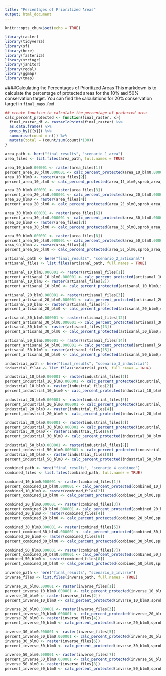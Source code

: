 ```yaml
---
title: "Percentages of Prioritized Areas"
output: html_document
---
```


```r
knitr::opts_chunk$set(echo = TRUE)

library(raster)
library(tidyverse)
library(sf)
library(here)
library(fasterize)
library(stringr)
library(janitor)
library(rgdal)
library(ggmap)
library(tmap)
```

####Calculating the Percentages of Prioritized Areas 
This markdown is to calculate the percentage of protected areas for the 10% and 50% conservation target. You can find the calculations for 20% conservation target in `final_maps.Rmd`

```r
## create function to calculate the percentage of protected area
calc_percent_protected <- function(final_raster, x){
  final_raster_df <- rasterToPoints(final_raster) %>%
  as.data.frame() %>%
  group_by({{x}}) %>%
  summarise(count = n()) %>%
  mutate(total = (count/sum(count)*100))
}
```



```r
area_path <- here("final_results", "scenario_1_area")
area_files <- list.files(area_path, full.names = TRUE)

area_10_blm0.000001 <- raster(area_files[1])
percent_area_10_blm0.000001 <- calc_percent_protected(area_10_blm0.000001,sprob_area_10_6hr_blm0.000001 )
area_10_blm0 <- raster(area_files[2])
percent_area_10_blm0 <- calc_percent_protected(area_10_blm0,sprob_area_10_6hr_blm0)

area_20_blm0.000001 <- raster(area_files[3])
percent_area_20_blm0.000001 <- calc_percent_protected(area_20_blm0.000001,sprob_area_20_6hr_blm0.000001)
area_20_blm0 <- raster(area_files[4])
percent_area_20_blm0 <- calc_percent_protected(area_20_blm0,sprob_area_20_6hr_blm0)

area_30_blm0.000001 <- raster(area_files[6])
percent_area_30_blm0.000001 <- calc_percent_protected(area_30_blm0.000001,sprob_area_30_6hr_blm0.000001)
area_30_blm0 <- raster(area_files[7])
percent_area_30_blm0 <- calc_percent_protected(area_30_blm0,sprob_area_30_6hr_blm0)

area_50_blm0.000001 <- raster(area_files[8])
percent_area_50_blm0.000001 <- calc_percent_protected(area_50_blm0.000001,sprob_area_50_6hr_blm0.000001)
area_50_blm0 <- raster(area_files[9])
percent_area_50_blm0 <- calc_percent_protected(area_50_blm0,sprob_area_50_6hr_blm0)
```



```r
artisanal_path <- here("final_results", "scenario_2_artisanal")
artisanal_files <- list.files(artisanal_path, full.names = TRUE)

artisanal_10_blm0.000001 <- raster(artisanal_files[1])
percent_artisanal_10_blm0.000001 <- calc_percent_protected(artisanal_10_blm0.000001,sprob_artisanal_10_6hr_blm0.000001 )
artisanal_10_blm0 <- raster(artisanal_files[2])
percent_artisanal_10_blm0 <- calc_percent_protected(artisanal_10_blm0,sprob_artisanal_10_6hr_blm0)

artisanal_20_blm0.000001 <- raster(artisanal_files[3])
percent_artisanal_20_blm0.000001 <- calc_percent_protected(artisanal_20_blm0.000001,sprob_artisanal_20_6hr_blm0.000001)
artisanal_20_blm0 <- raster(artisanal_files[4])
percent_artisanal_20_blm0 <- calc_percent_protected(artisanal_20_blm0,sprob_artisanal_20_6hr_blm0)

artisanal_30_blm0.000001 <- raster(artisanal_files[12])
percent_artisanal_30_blm0.000001 <- calc_percent_protected(artisanal_30_blm0.000001,sprob_artisanal_30_6hr_blm0.000001)
artisanal_30_blm0 <- raster(artisanal_files[13])
percent_artisanal_30_blm0 <- calc_percent_protected(artisanal_30_blm0,sprob_artisanal_30_6hr_blm0)

artisanal_50_blm0.000001 <- raster(artisanal_files[14])
percent_artisanal_50_blm0.000001 <- calc_percent_protected(artisanal_50_blm0.000001,sprob_artisanal_50_6hr_blm0.000001)
artisanal_50_blm0 <- raster(artisanal_files[15])
percent_artisanal_50_blm0 <- calc_percent_protected(artisanal_50_blm0,sprob_artisanal_50_6hr_blm0)

```

```r
industrial_path <- here("final_results", "scenario_3_industrial")
industrial_files <- list.files(industrial_path, full.names = TRUE)

industrial_10_blm0.000001 <- raster(industrial_files[1])
percent_industrial_10_blm0.000001 <- calc_percent_protected(industrial_10_blm0.000001,sprob_industrial_10_6hr_blm0.000001 )
industrial_10_blm0 <- raster(industrial_files[2])
percent_industrial_10_blm0 <- calc_percent_protected(industrial_10_blm0,sprob_industrial_10_6hr_blm0)

industrial_20_blm0.000001 <- raster(industrial_files[3])
percent_industrial_20_blm0.000001 <- calc_percent_protected(industrial_20_blm0.000001,sprob_industrial_20_6hr_blm0.000001)
industrial_20_blm0 <- raster(industrial_files[4])
percent_industrial_20_blm0 <- calc_percent_protected(industrial_20_blm0,sprob_industrial_20_6hr_blm0)

industrial_30_blm0.000001 <- raster(industrial_files[5])
percent_industrial_30_blm0.000001 <- calc_percent_protected(industrial_30_blm0.000001,sprob_industrial_30_6hr_blm0.000001)
industrial_30_blm0 <- raster(industrial_files[6])
percent_industrial_30_blm0 <- calc_percent_protected(industrial_30_blm0,sprob_industrial_30_6hr_blm0)

industrial_50_blm0.000001 <- raster(industrial_files[7])
percent_industrial_50_blm0.000001 <- calc_percent_protected(industrial_50_blm0.000001,sprob_industrial_50_6hr_blm0.000001)
industrial_50_blm0 <- raster(industrial_files[8])
percent_industrial_50_blm0 <- calc_percent_protected(industrial_50_blm0,sprob_industrial_50_6hr_blm0)

```





```r
combined_path <- here("final_results", "scenario_4_combined")
combined_files <- list.files(combined_path, full.names = TRUE)

combined_10_blm0.000001 <- raster(combined_files[1])
percent_combined_10_blm0.000001 <- calc_percent_protected(combined_10_blm0.000001,sprob_combined_10_6hr_blm0.000001 )
combined_10_blm0 <- raster(combined_files[2])
percent_combined_10_blm0 <- calc_percent_protected(combined_10_blm0,sprob_combined_10_6hr_blm0)

combined_20_blm0.000001 <- raster(combined_files[3])
percent_combined_20_blm0.000001 <- calc_percent_protected(combined_20_blm0.000001,sprob_combined_20_6hr_blm0.000001)
combined_20_blm0 <- raster(combined_files[4])
percent_combined_20_blm0 <- calc_percent_protected(combined_20_blm0,sprob_combined_20_6hr_blm0)

combined_30_blm0.000001 <- raster(combined_files[5])
percent_combined_30_blm0.000001 <- calc_percent_protected(combined_30_blm0.000001,sprob_combined_30_6hr_blm0.000001)
combined_30_blm0 <- raster(combined_files[6])
percent_combined_30_blm0 <- calc_percent_protected(combined_30_blm0,sprob_combined_30_6hr_blm0)

combined_50_blm0.000001 <- raster(combined_files[7])
percent_combined_50_blm0.000001 <- calc_percent_protected(combined_50_blm0.000001,sprob_combined_50_6hr_blm0.000001)
combined_50_blm0 <- raster(combined_files[8])
percent_combined_50_blm0 <- calc_percent_protected(combined_50_blm0,sprob_combined_50_6hr_blm0)
```



```r
inverse_path <- here("final_results", "scenario_5_inverse")
inverse_files <- list.files(inverse_path, full.names = TRUE)

inverse_10_blm0.000001 <- raster(inverse_files[1])
percent_inverse_10_blm0.000001 <- calc_percent_protected(inverse_10_blm0.000001,sprob_combined_inverse_10_6hr_blm0.000001 )
inverse_10_blm0 <- raster(inverse_files[2])
percent_inverse_10_blm0 <- calc_percent_protected(inverse_10_blm0,sprob_combined_inverse_10_6hr_blm0)

inverse_20_blm0.000001 <- raster(inverse_files[3])
percent_inverse_20_blm0.000001 <- calc_percent_protected(inverse_20_blm0.000001,sprob_combined_inverse_20_6hr_blm0.000001)
inverse_20_blm0 <- raster(inverse_files[4])
percent_inverse_20_blm0 <- calc_percent_protected(inverse_20_blm0,sprob_combined_inverse_20_6hr_blm0)

inverse_30_blm0.000001 <- raster(inverse_files[5])
percent_inverse_30_blm0.000001 <- calc_percent_protected(inverse_30_blm0.000001,sprob_combined_inverse_30_6hr_blm0.000001)
inverse_30_blm0 <- raster(inverse_files[6])
percent_inverse_30_blm0 <- calc_percent_protected(inverse_30_blm0,sprob_combined_inverse_30_6hr_blm0)

inverse_50_blm0.000001 <- raster(inverse_files[7])
percent_inverse_50_blm0.000001 <- calc_percent_protected(inverse_50_blm0.000001,sprob_combined_inverse_50_6hr_blm0.000001)
inverse_50_blm0 <- raster(inverse_files[8])
percent_inverse_50_blm0 <- calc_percent_protected(inverse_50_blm0,sprob_combined_inverse_50_6hr_blm0)
```




